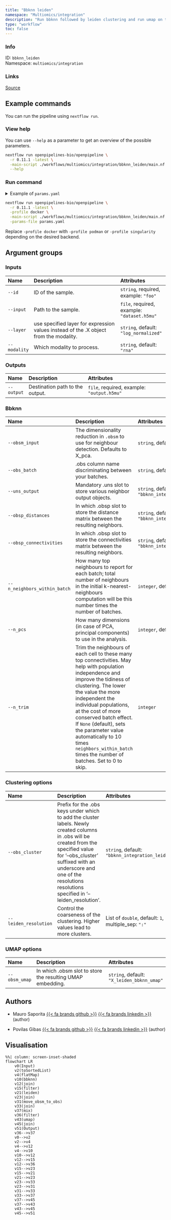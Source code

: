 ```yaml
---
title: "Bbknn leiden"
namespace: "Multiomics/integration"
description: "Run bbknn followed by leiden clustering and run umap on the result."
type: "workflow"
toc: false
---
```


::: {.column-margin}

### Info

ID: `bbknn_leiden`  
Namespace: `multiomics/integration`

### Links
[Source](https://github.com/openpipelines-bio/openpipeline/blob/0.11.1/./workflows/multiomics/integration/bbknn_leiden){.btn-action .btn-sm .btn-info .btn role="button"}

:::



## Example commands

You can run the pipeline using `nextflow run`.

### View help

You can use `--help` as a parameter to get an overview of the possible parameters.

```bash
nextflow run openpipelines-bio/openpipeline \
  -r 0.11.1 -latest \
  -main-script ./workflows/multiomics/integration/bbknn_leiden/main.nf \
  --help
```

### Run command

<details>
<summary>Example of `params.yaml`</summary>
```yaml
# Inputs
id: # please fill in - example: "foo"
input: # please fill in - example: "dataset.h5mu"
layer: "log_normalized"
modality: "rna"

# Outputs
# output: "$id.$key.output.h5mu"

# Bbknn
obsm_input: "X_pca"
obs_batch: "sample_id"
uns_output: "bbknn_integration_neighbors"
obsp_distances: "bbknn_integration_distances"
obsp_connectivities: "bbknn_integration_connectivities"
n_neighbors_within_batch: 3
n_pcs: 50
# n_trim: 123

# Clustering options
obs_cluster: "bbknn_integration_leiden"
leiden_resolution: [1]

# UMAP options
obsm_umap: "X_leiden_bbknn_umap"

# Nextflow input-output arguments
publish_dir: # please fill in - example: "output/"
# param_list: "my_params.yaml"
```
</details>

```bash
nextflow run openpipelines-bio/openpipeline \
  -r 0.11.1 -latest \
  -profile docker \
  -main-script ./workflows/multiomics/integration/bbknn_leiden/main.nf \
  -params-file params.yaml
```

:::{.callout-note}
Replace `-profile docker` with `-profile podman` or `-profile singularity` depending on the desired backend.
:::

## Argument groups

### Inputs

|Name         |Description                                                                           |Attributes                                  |
|:------------|:-------------------------------------------------------------------------------------|:-------------------------------------------|
|`--id`       |ID of the sample.                                                                     |`string`, required, example: `"foo"`        |
|`--input`    |Path to the sample.                                                                   |`file`, required, example: `"dataset.h5mu"` |
|`--layer`    |use specified layer for expression values instead of the .X object from the modality. |`string`, default: `"log_normalized"`       |
|`--modality` |Which modality to process.                                                            |`string`, default: `"rna"`                  |


### Outputs

|Name       |Description                     |Attributes                                 |
|:----------|:-------------------------------|:------------------------------------------|
|`--output` |Destination path to the output. |`file`, required, example: `"output.h5mu"` |


### Bbknn

|Name                         |Description                                                                                                                                                                                                                                                                                                                                                                                                       |Attributes                                              |
|:----------------------------|:-----------------------------------------------------------------------------------------------------------------------------------------------------------------------------------------------------------------------------------------------------------------------------------------------------------------------------------------------------------------------------------------------------------------|:-------------------------------------------------------|
|`--obsm_input`               |The dimensionality reduction in `.obsm` to use for neighbour detection. Defaults to X_pca.                                                                                                                                                                                                                                                                                                                        |`string`, default: `"X_pca"`                            |
|`--obs_batch`                |.obs column name discriminating between your batches.                                                                                                                                                                                                                                                                                                                                                             |`string`, default: `"sample_id"`                        |
|`--uns_output`               |Mandatory .uns slot to store various neighbor output objects.                                                                                                                                                                                                                                                                                                                                                     |`string`, default: `"bbknn_integration_neighbors"`      |
|`--obsp_distances`           |In which .obsp slot to store the distance matrix between the resulting neighbors.                                                                                                                                                                                                                                                                                                                                 |`string`, default: `"bbknn_integration_distances"`      |
|`--obsp_connectivities`      |In which .obsp slot to store the connectivities matrix between the resulting neighbors.                                                                                                                                                                                                                                                                                                                           |`string`, default: `"bbknn_integration_connectivities"` |
|`--n_neighbors_within_batch` |How many top neighbours to report for each batch; total number of neighbours in the initial k-nearest-neighbours computation will be this number times the number of batches.                                                                                                                                                                                                                                     |`integer`, default: `3`                                 |
|`--n_pcs`                    |How many dimensions (in case of PCA, principal components) to use in the analysis.                                                                                                                                                                                                                                                                                                                                |`integer`, default: `50`                                |
|`--n_trim`                   |Trim the neighbours of each cell to these many top connectivities. May help with population independence and improve the tidiness of clustering. The lower the value the more independent the individual populations, at the cost of more conserved batch effect. If `None` (default), sets the parameter value automatically to 10 times `neighbors_within_batch` times the number of batches. Set to 0 to skip. |`integer`                                               |


### Clustering options

|Name                  |Description                                                                                                                                                                                                                                                        |Attributes                                          |
|:---------------------|:------------------------------------------------------------------------------------------------------------------------------------------------------------------------------------------------------------------------------------------------------------------|:---------------------------------------------------|
|`--obs_cluster`       |Prefix for the .obs keys under which to add the cluster labels. Newly created columns in .obs will  be created from the specified value for '--obs_cluster' suffixed with an underscore and one of the resolutions resolutions specified in '--leiden_resolution'. |`string`, default: `"bbknn_integration_leiden"`     |
|`--leiden_resolution` |Control the coarseness of the clustering. Higher values lead to more clusters.                                                                                                                                                                                     |List of `double`, default: `1`, multiple_sep: `":"` |


### UMAP options

|Name          |Description                                                |Attributes                                 |
|:-------------|:----------------------------------------------------------|:------------------------------------------|
|`--obsm_umap` |In which .obsm slot to store the resulting UMAP embedding. |`string`, default: `"X_leiden_bbknn_umap"` |

## Authors


  * Mauro Saporita [{{< fa brands github >}}](https://github.com/mauro-saporita) [{{< fa brands linkedin >}}](https://linkedin.com/in/mauro-saporita-930b06a5) (author)

  * Povilas Gibas [{{< fa brands github >}}](https://github.com/PoGibas) [{{< fa brands linkedin >}}](https://linkedin.com/in/povilas-gibas) (author)

## Visualisation

```mermaid
%%| column: screen-inset-shaded
flowchart LR
    v0(Input)
    v2(toSortedList)
    v4(flatMap)
    v10(bbknn)
    v12(join)
    v15(filter)
    v21(leiden)
    v23(join)
    v31(move_obsm_to_obs)
    v33(join)
    v37(mix)
    v36(filter)
    v43(umap)
    v45(join)
    v51(Output)
    v36-->v37
    v0-->v2
    v2-->v4
    v4-->v12
    v4-->v10
    v10-->v12
    v12-->v15
    v12-->v36
    v15-->v23
    v15-->v21
    v21-->v23
    v23-->v33
    v23-->v31
    v31-->v33
    v33-->v37
    v37-->v45
    v37-->v43
    v43-->v45
    v45-->v51

```
